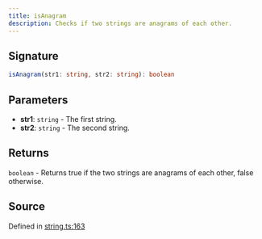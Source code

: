 ```yaml
---
title: isAnagram
description: Checks if two strings are anagrams of each other.
---
```


## Signature

```typescript path=null start=null
isAnagram(str1: string, str2: string): boolean
```

## Parameters

- **str1**: `string` - The first string.
- **str2**: `string` - The second string.

## Returns

`boolean` - Returns true if the two strings are anagrams of each other, false otherwise.

## Source

Defined in [string.ts:163](https://github.com/koji/ichigyou/blob/main/src/string.ts#L163)
